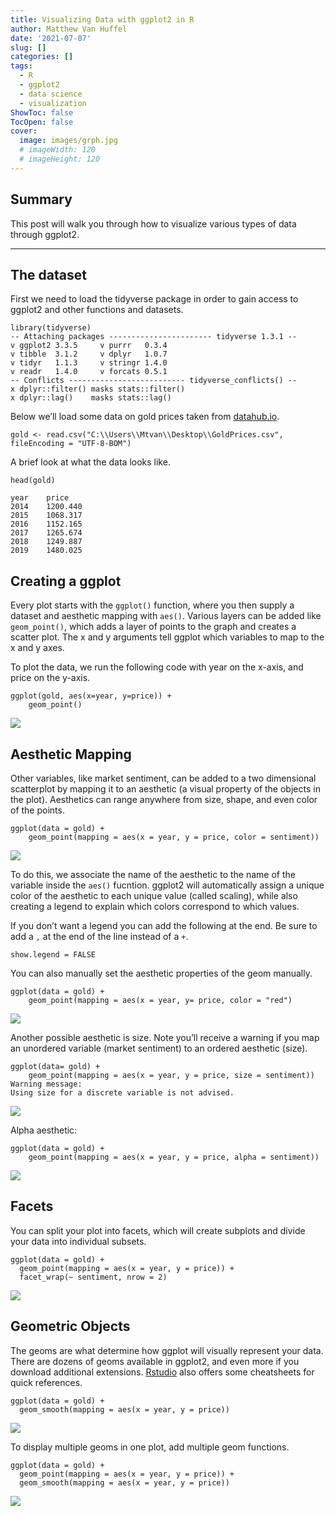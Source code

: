 ```yaml
---
title: Visualizing Data with ggplot2 in R
author: Matthew Van Huffel
date: '2021-07-07'
slug: []
categories: []
tags:
  - R
  - ggplot2
  - data science
  - visualization
ShowToc: false
TocOpen: false
cover:
  image: images/grph.jpg
  # imageWidth: 120
  # imageHeight: 120
---
```


## Summary

This post will walk you through how to visualize various types of data through ggplot2.

------------------------

## The dataset

First we need to load the tidyverse package in order to gain access to ggplot2 and other functions and datasets. 


```
library(tidyverse)
-- Attaching packages ----------------------- tidyverse 1.3.1 --
v ggplot2 3.3.5     v purrr   0.3.4
v tibble  3.1.2     v dplyr   1.0.7
v tidyr   1.1.3     v stringr 1.4.0
v readr   1.4.0     v forcats 0.5.1
-- Conflicts -------------------------- tidyverse_conflicts() --
x dplyr::filter() masks stats::filter()
x dplyr::lag()    masks stats::lag()
```
Below we'll load some data on gold prices taken from [datahub.io](https://datahub.io/).
```
gold <- read.csv("C:\\Users\\Mtvan\\Desktop\\GoldPrices.csv", fileEncoding = "UTF-8-BOM")
```
A brief look at what the data looks like. 
```
head(gold)

year	price
2014	1200.440
2015	1068.317
2016	1152.165
2017	1265.674
2018	1249.887
2019	1480.025
```
## Creating a ggplot

Every plot starts with the ```ggplot()``` function, where you then supply a dataset and aesthetic mapping with ```aes()```. Various layers can be added like ```geom_point()```, which adds a layer of points to the graph and creates a scatter plot. The x and y arguments tell ggplot which variables to map to the x and y axes.

To plot the data, we run the following code with year on the x-axis, and price on the y-axis.


```
ggplot(gold, aes(x=year, y=price)) +
    geom_point()
```



![](images/GoldPrices.png#center)

## Aesthetic Mapping

Other variables, like market sentiment, can be added to a two dimensional scatterplot by mapping it to an aesthetic (a visual property of the objects in the plot). Aesthetics can range anywhere from size, shape, and even color of the points.

```
ggplot(data = gold) +
    geom_point(mapping = aes(x = year, y = price, color = sentiment))
```



![](images/GoldSentiment.png#center)

To do this, we associate the name of the aesthetic to the name of the variable inside the ```aes()``` fucntion. ggplot2 will automatically assign a unique color of the aesthetic to each unique value (called scaling), while also creating a legend to explain which colors correspond to which values.

If you don't want a legend you can add the following at the end. Be sure to add a ```,``` at the end of the line instead of a ```+```. 
```
show.legend = FALSE
```

You can also manually set the aesthetic properties of the geom manually. 

```
ggplot(data = gold) +
    geom_point(mapping = aes(x = year, y= price, color = "red")
```    

![](images/GoldColorRed.png#center)

Another possible aesthetic is size. Note you'll receive a warning if you map an unordered variable (market sentiment) to an ordered aesthetic (size).

```
ggplot(data= gold) +
    geom_point(mapping = aes(x = year, y = price, size = sentiment))
Warning message:
Using size for a discrete variable is not advised. 
```



![](images/GoldSize.png#center)


Alpha aesthetic:
```
ggplot(data = gold) +
    geom_point(mapping = aes(x = year, y = price, alpha = sentiment))
```



![](images/GoldAlpha.png#center)

## Facets

You can split your plot into facets, which will create subplots and divide your data into individual subsets. 
```
ggplot(data = gold) + 
  geom_point(mapping = aes(x = year, y = price)) + 
  facet_wrap(~ sentiment, nrow = 2)
```
![](images/GoldFacets.png#center)

## Geometric Objects

The geoms are what determine how ggplot will visually represent your data. There are dozens of geoms available in ggplot2, and even more if you download additional extensions. [Rstudio](https://www.rstudio.com/resources/cheatsheets/) also offers some cheatsheets for quick references. 

```
ggplot(data = gold) + 
  geom_smooth(mapping = aes(x = year, y = price))
```



![](images/GoldSmooth.png#center)

To display multiple geoms in one plot, add multiple geom functions. 

```
ggplot(data = gold) + 
  geom_point(mapping = aes(x = year, y = price)) +
  geom_smooth(mapping = aes(x = year, y = price))
```

![](images/MultipleGeomsGold.png#center)